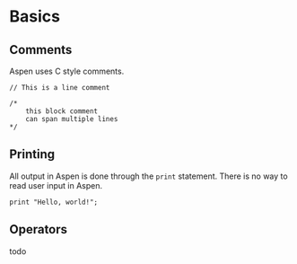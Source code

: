 
# Basics

## Comments

Aspen uses C style comments.

```
// This is a line comment

/*
    this block comment
    can span multiple lines
*/
```

## Printing

All output in Aspen is done through the `print` statement. There is no way to read user input in Aspen.

```
print "Hello, world!";
```

## Operators

todo

